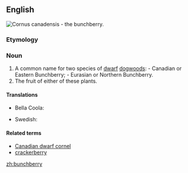 ==English==
[[Image:Cornus canadensis 25781.JPG|thumb|''Cornus canadensis'' - the '''bunchberry'''.]]
{{wikipedia}}
===Etymology===
{{compound|bunch|berry}}
===Noun===
{{en-noun|bunchberries}}

# A common name for two species of [[dwarf]] [[dogwood]]s: {{taxlink|Cornus canadensis|species}} - Canadian or Eastern Bunchberry; {{taxlink|Cornus suecica|species}} - Eurasian or Northern Bunchberry.
# The fruit of either of these plants.

====Translations====
{{trans-top|fruit of these plants}}
* Bella Coola: {{tø|blc|p̓x̣ʷłt}}
{{trans-mid}}
* Swedish: {{t|sv|hönsbär|n}}
{{trans-bottom}}

====Related terms====
* [[Canadian dwarf cornel]]
* [[crackerberry]]

[[zh:bunchberry]]